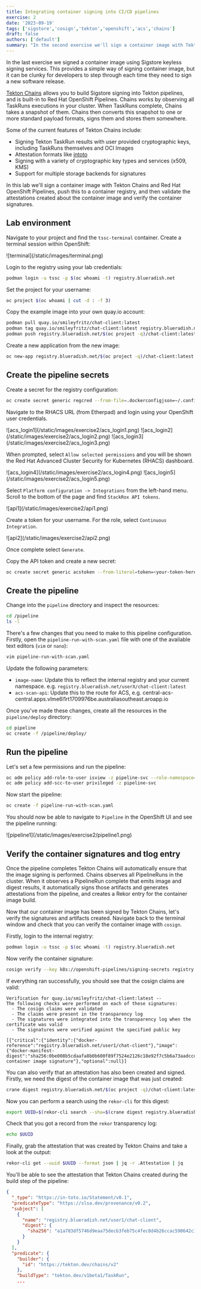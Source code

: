 ```yaml
---
title: Integrating container signing into CI/CD pipelines
exercise: 2
date: '2023-09-19'
tags: ['sigstore','cosign','tekton','openshift','acs','chains']
draft: false
authors: ['default']
summary: "In the second exercise we'll sign a container image with Tekton Chains."
---
```

In the last exercise we signed a container image using Sigstore keyless signing services. This provides a simple way of signing container image, but it can be clunky for developers to step through each time they need to sign a new software release.

[Tekton Chains](https://tekton.dev/docs/chains/) allows you to build Sigstore signing into Tekton pipelines, and is built-in to Red Hat OpenShift Pipelines. Chains works by observing all TaskRuns executions in your cluster. When TaskRuns complete, Chains takes a snapshot of them. Chains then converts this snapshot to one or more standard payload formats, signs them and stores them somewhere.

Some of the current features of Tekton Chains include:
- Signing Tekton TaskRun results with user provided cryptographic keys, including TaskRuns themselves and OCI Images
- Attestation formats like [intoto](https://github.com/tektoncd/chains/tree/main/docs/intoto.md)
- Signing with a variety of cryptographic key types and services (x509, KMS)
- Support for multiple storage backends for signatures

In this lab we'll sign a container image with Tekton Chains and Red Hat OpenShift Pipelines, push this to a container registry, and then validate the attestations created about the container image and verify the container signatures.

## Lab environment
Navigate to your project and find the `tssc-terminal` container. Create a terminal session within OpenShift:

<Zoom>
![terminal](/static/images/terminal.png)
</Zoom>

Login to the registry using your lab credentials:
```bash
podman login -u tssc -p $(oc whoami -t) registry.blueradish.net
```
Set the project for your username:
```bash
oc project $(oc whoami | cut -d : -f 3)
```
Copy the example image into your own quay.io account:
```bash
podman pull quay.io/smileyfritz/chat-client:latest
podman tag quay.io/smileyfritz/chat-client:latest registry.blueradish.net/$(oc project -q)/chat-client:latest
podman push registry.blueradish.net/$(oc project -q)/chat-client:latest
```
Create a new application from the new image:
```bash
oc new-app registry.blueradish.net/$(oc project -q)/chat-client:latest
```
## Create the pipeline secrets
Create a secret for the registry configuration:
```bash
oc create secret generic regcred --from-file=.dockerconfigjson=~/.config/containers/auth.json --type=kubernetes.io/dockerconfigjson
```
Navigate to the RHACS URL (from Etherpad) and login using your OpenShift user credentials.

<Zoom>
![acs_login1](/static/images/exercise2/acs_login1.png)
</Zoom>

<Zoom>
![acs_login2](/static/images/exercise2/acs_login2.png)
</Zoom>

<Zoom>
![acs_login3](/static/images/exercise2/acs_login3.png)
</Zoom>

When prompted, select `Allow selected permissions` and you will be shown the Red Hat Advanced Cluster Security for Kubernetes (RHACS) dashboard.

<Zoom>
![acs_login4](/static/images/exercise2/acs_login4.png)
</Zoom>

<Zoom>
![acs_login5](/static/images/exercise2/acs_login5.png)
</Zoom>

Select `Platform configuration -> Integrations` from the left-hand menu. Scroll to the bottom of the page and find `StackRox API tokens`.

<Zoom>
![api1](/static/images/exercise2/api1.png)
</Zoom>

Create a token for your username. For the role, select `Continuous Integration`.

<Zoom>
![api2](/static/images/exercise2/api2.png)
</Zoom>

Once complete select `Generate`.

Copy the API token and create a new secret:
```bash
oc create secret generic acstoken --from-literal=token=<your-token-here>
```

## Create the pipeline
Change into the `pipeline` directory and inspect the resources:
```bash
cd /pipeline
ls -l
```
There's a few changes that you need to make to this pipeline configuration. Firstly, open the `pipeline-run-with-scan.yaml` file with one of the available text editors (`vim` or `nano`):
```bash
vim pipeline-run-with-scan.yaml 
```
Update the following parameters:

* `image-name`: Update this to reflect the internal registry and your current namespace. e.g. `registry.blueradish.net/userX/chat-client:latest`
* `acs-scan-api`: Update this to the route for ACS, e.g. central-acs-central.apps.vlme6l1rt1709976be.australiasoutheast.aroapp.io

Once you've made these changes, create all the resources in the `pipeline/deploy` directory:
```bash
cd pipeline
oc create -f /pipeline/deploy/
```

## Run the pipeline
Let's set a few permissions and run the pipeline:
```bash
oc adm policy add-role-to-user isview -z pipeline-svc --role-namespace=$(oc project -q) -n $(oc project -q)
oc adm policy add-scc-to-user privileged -z pipeline-svc
```
Now start the pipeline:
```bash
oc create -f pipeline-run-with-scan.yaml
```
You should now be able to navigate to `Pipeline` in the OpenShift UI and see the pipeline running:

<Zoom>
![pipeline1](/static/images/exercise2/pipeline1.png)
</Zoom>

## Verify the container signatures and tlog entry

Once the pipeline completes Tekton Chains will automatically ensure that the image signing is performed. Chains observes all PipelineRuns in the cluster. When it observes a PipelineRun complete that emits image and digest results, it automatically signs those artifacts and generates attestations from the pipeline, and creates a Rekor entry for the container image build.

Now that our container image has been signed by Tekton Chains, let's verify the signatures and artifacts created. Navigate back to the terminal window and check that you can verify the container image with `cosign`.

Firstly, login to the internal registry:
```bash
podman login -u tssc -p $(oc whoami -t) registry.blueradish.net
```
Now verify the container signature:
```bash
cosign verify --key k8s://openshift-pipelines/signing-secrets registry.blueradish.net/$(oc project -q)/chat-client:latest
```
If everything ran successfully, you should see that the cosign claims are valid:
```
Verification for quay.io/smileyfritz/chat-client:latest --
The following checks were performed on each of these signatures:
  - The cosign claims were validated
  - The claims were present in the transparency log
  - The signatures were integrated into the transparency log when the certificate was valid
  - The signatures were verified against the specified public key

[{"critical":{"identity":{"docker-reference":"registry.blueradish.net/user1/chat-client"},"image":{"docker-manifest-digest":"sha256:0be008b5cdaafa8b0b600f89f7524e2126c18e92f7c5b6a73aadccd2af413581"},"type":"cosign container image signature"},"optional":null}]
```
You can also verify that an attestation has also been created and signed. Firstly, we need the digest of the container image that was just created:
```bash
crane digest registry.blueradish.net/$(oc project -q)/chat-client:latest
```
Now you can perform a search using the `rekor-cli` for this digest:
```bash
export UUID=$(rekor-cli search --sha=$(crane digest registry.blueradish.net/$(oc project -q)/chat-client:latest))
```
Check that you got a record from the `rekor` transparency log:
```bash
echo $UUID
```
Finally, grab the attestation that was created by Tekton Chains and take a look at the output:
```bash
rekor-cli get --uuid $UUID --format json | jq -r .Attestation | jq
```
You'll be able to see the attestation that Tekton Chains created during the build step of the pipeline:
```json
{
  "_type": "https://in-toto.io/Statement/v0.1",
  "predicateType": "https://slsa.dev/provenance/v0.2",
  "subject": [
    {
      "name": "registry.blueradish.net/user1/chat-client",
      "digest": {
        "sha256": "a1a783df5746d9eaa75decb3feb75c4fec8d4b26ccac590642c1daee3ac78fcc"
      }
    }
  ],
  "predicate": {
    "builder": {
      "id": "https://tekton.dev/chains/v2"
    },
    "buildType": "tekton.dev/v1beta1/TaskRun",
    ...
```